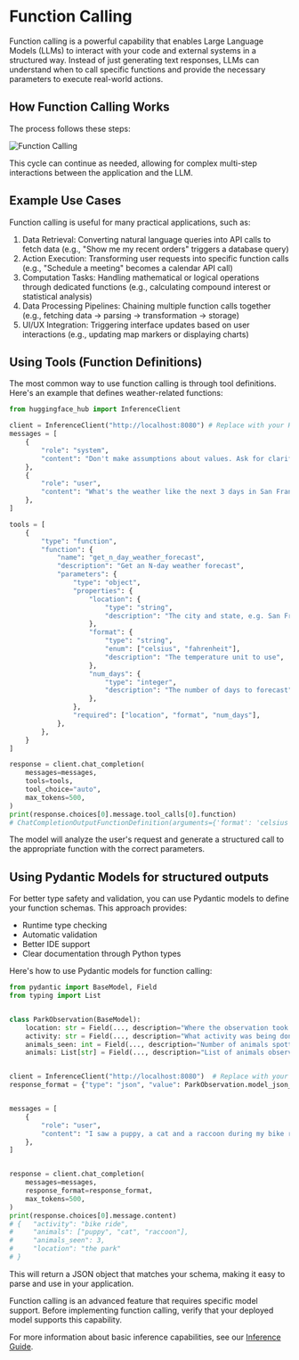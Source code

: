 # Function Calling

Function calling is a powerful capability that enables Large Language Models (LLMs) to interact with your code and external systems in a structured way. Instead of just generating text responses, LLMs can understand when to call specific functions and provide the necessary parameters to execute real-world actions.

## How Function Calling Works

The process follows these steps:

![Function Calling](https://huggingface.co/datasets/huggingface/documentation-images/resolve/main/hugs/function-callin.png)

This cycle can continue as needed, allowing for complex multi-step interactions between the application and the LLM.

## Example Use Cases

Function calling is useful for many practical applications, such as:

1. Data Retrieval: Converting natural language queries into API calls to fetch data (e.g., "Show me my recent orders" triggers a database query)
2. Action Execution: Transforming user requests into specific function calls (e.g., "Schedule a meeting" becomes a calendar API call)
3. Computation Tasks: Handling mathematical or logical operations through dedicated functions (e.g., calculating compound interest or statistical analysis)
4. Data Processing Pipelines: Chaining multiple function calls together (e.g., fetching data → parsing → transformation → storage)
5. UI/UX Integration: Triggering interface updates based on user interactions (e.g., updating map markers or displaying charts)

## Using Tools (Function Definitions)

The most common way to use function calling is through tool definitions. Here's an example that defines weather-related functions:

```python
from huggingface_hub import InferenceClient

client = InferenceClient("http://localhost:8080") # Replace with your HUGS host
messages = [
    {
        "role": "system",
        "content": "Don't make assumptions about values. Ask for clarification if needed.",
    },
    {
        "role": "user",
        "content": "What's the weather like the next 3 days in San Francisco, CA?",
    },
]

tools = [
    {
        "type": "function",
        "function": {
            "name": "get_n_day_weather_forecast",
            "description": "Get an N-day weather forecast",
            "parameters": {
                "type": "object",
                "properties": {
                    "location": {
                        "type": "string",
                        "description": "The city and state, e.g. San Francisco, CA",
                    },
                    "format": {
                        "type": "string",
                        "enum": ["celsius", "fahrenheit"],
                        "description": "The temperature unit to use",
                    },
                    "num_days": {
                        "type": "integer",
                        "description": "The number of days to forecast",
                    },
                },
                "required": ["location", "format", "num_days"],
            },
        },
    }
]

response = client.chat_completion(
    messages=messages,
    tools=tools,
    tool_choice="auto",
    max_tokens=500,
)
print(response.choices[0].message.tool_calls[0].function)
# ChatCompletionOutputFunctionDefinition(arguments={'format': 'celsius', 'location': 'San Francisco, CA', 'num_days': 3}, name='get_n_day_weather_forecast', description=None)
```

The model will analyze the user's request and generate a structured call to the appropriate function with the correct parameters.

## Using Pydantic Models for structured outputs

For better type safety and validation, you can use Pydantic models to define your function schemas. This approach provides:
- Runtime type checking
- Automatic validation
- Better IDE support
- Clear documentation through Python types

Here's how to use Pydantic models for function calling:

```python
from pydantic import BaseModel, Field
from typing import List


class ParkObservation(BaseModel):
    location: str = Field(..., description="Where the observation took place")
    activity: str = Field(..., description="What activity was being done")
    animals_seen: int = Field(..., description="Number of animals spotted", ge=1, le=5)
    animals: List[str] = Field(..., description="List of animals observed")


client = InferenceClient("http://localhost:8080")  # Replace with your HUGS host
response_format = {"type": "json", "value": ParkObservation.model_json_schema()}


messages = [
    {
        "role": "user",
        "content": "I saw a puppy, a cat and a raccoon during my bike ride in the park.",
    },
]


response = client.chat_completion(
    messages=messages,
    response_format=response_format,
    max_tokens=500,
)
print(response.choices[0].message.content)
# {   "activity": "bike ride",
#     "animals": ["puppy", "cat", "raccoon"],
#     "animals_seen": 3,
#     "location": "the park"
# }
```

This will return a JSON object that matches your schema, making it easy to parse and use in your application.

<Tip>
Function calling is an advanced feature that requires specific model support. Before implementing function calling, verify that your deployed model supports this capability.
</Tip>

For more information about basic inference capabilities, see our [Inference Guide](./inference). 
